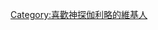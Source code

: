{{userbox
  |border-c = #000000
  |border-s = 1
  |id-c     = #FFFFFF
  |id-s     = 13
  |id-fc    = #000000
  |info-c   = #ffa500
  |info-s   = 10
  |info-fc  = #FFFFFF
  |id       = ガリレオ
  |info     = 這個維基人上[[神探伽利略|<span style="color:#ffffff">湯川教授</span>]]的課，所以他的物理很棒。
}}
[[Category:喜歡神探伽利略的維基人]]